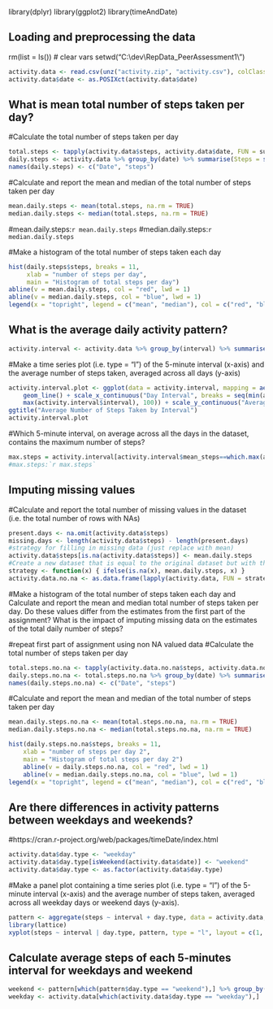 library(dplyr)
library(ggplot2)
library(timeAndDate)


## Loading and preprocessing the data

rm(list = ls()) # clear vars
setwd("C:\\dev\\RepData_PeerAssessment1\\")

```r
activity.data <- read.csv(unz("activity.zip", "activity.csv"), colClasses = c("integer", "Date", "integer"))
activity.data$date <- as.POSIXct(activity.data$date)
```

## What is mean total number of steps taken per day?
#Calculate the total number of steps taken per day
```r
total.steps <- tapply(activity.data$steps, activity.data$date, FUN = sum, na.rm = TRUE)
daily.steps <- activity.data %>% group_by(date) %>% summarise(Steps = sum(steps))
names(daily.steps) <- c("Date", "steps")
```

#Calculate and report the mean and median of the total number of steps taken per day
```r
mean.daily.steps <- mean(total.steps, na.rm = TRUE)
median.daily.steps <- median(total.steps, na.rm = TRUE)
```

#mean.daily.steps:`r mean.daily.steps`
#median.daily.steps:`r median.daily.steps` 

#Make a histogram of the total number of steps taken each day\
```r
hist(daily.steps$steps, breaks = 11,
     xlab = "number of steps per day",
     main = "Histogram of total steps per day")
abline(v = mean.daily.steps, col = "red", lwd = 1)
abline(v = median.daily.steps, col = "blue", lwd = 1)
legend(x = "topright", legend = c("mean", "median"), col = c("red", "blue"), bty = "n", lwd = 3)
```

## What is the average daily activity pattern?
```r
activity.interval <- activity.data %>% group_by(interval) %>% summarise(mean_steps = mean(steps, na.rm = TRUE))
```

#Make a time series plot (i.e. type = "l") of the 5-minute interval (x-axis) and the average number of steps taken, averaged across all days (y-axis)
```r
activity.interval.plot <- ggplot(data = activity.interval, mapping = aes(x = interval, y = mean_steps)) +
    geom_line() + scale_x_continuous("Day Interval", breaks = seq(min(activity.interval$interval),
    max(activity.interval$interval), 100)) + scale_y_continuous("Average Number of Steps") +
ggtitle("Average Number of Steps Taken by Interval")
activity.interval.plot
```

#Which 5-minute interval, on average across all the days in the dataset, contains the maximum number of steps?
```r
max.steps = activity.interval[activity.interval$mean_steps==which.max(activity.interval$mean_steps)]
#max.steps:`r max.steps`
```

## Imputing missing values

#Calculate and report the total number of missing values in the dataset (i.e. the total number of rows with NAs)
```r
present.days <- na.omit(activity.data$steps)
missing.days <- length(activity.data$steps) - length(present.days)
#strategy for filling in missing data (just replace with mean)
activity.data$steps[is.na(activity.data$steps)] <- mean.daily.steps
#Create a new dataset that is equal to the original dataset but with the missing data filled in.
strategy <- function(x) { ifelse(is.na(x), mean.daily.steps, x) }
activity.data.no.na <- as.data.frame(lapply(activity.data, FUN = strategy))
```


#Make a histogram of the total number of steps taken each day and Calculate and report the mean and median total number of steps taken per day. Do these values differ from the estimates from the first part of the assignment? What is the impact of imputing missing data on the estimates of the total daily number of steps?

#repeat first part of assignment using non NA valued data
#Calculate the total number of steps taken per day
```r
total.steps.no.na <- tapply(activity.data.no.na$steps, activity.data.no.na$date, FUN = sum, na.rm = TRUE)
daily.steps.no.na <- total.steps.no.na %>% group_by(date) %>% summarise(Steps = sum(steps))
names(daily.steps.no.na) <- c("Date", "steps")
```

#Calculate and report the mean and median of the total number of steps taken per day
```r
mean.daily.steps.no.na <- mean(total.steps.no.na, na.rm = TRUE)
median.daily.steps.no.na <- median(total.steps.no.na, na.rm = TRUE)
```

```r
hist(daily.steps.no.na$steps, breaks = 11,
    xlab = "number of steps per day 2",
    main = "Histogram of total steps per day 2")
    abline(v = daily.steps.no.na, col = "red", lwd = 1)
    abline(v = median.daily.steps.no.na, col = "blue", lwd = 1)
legend(x = "topright", legend = c("mean", "median"), col = c("red", "blue"), bty = "n", lwd = 3)
```


## Are there differences in activity patterns between weekdays and weekends?
#https://cran.r-project.org/web/packages/timeDate/index.html
```r
activity.data$day.type <- "weekday"
activity.data$day.type[isWeekend(activity.data$date)] <- "weekend"
activity.data$day.type <- as.factor(activity.data$day.type)
```

#Make a panel plot containing a time series plot (i.e. type = "l") of the 5-minute interval (x-axis) and the average number of steps taken, averaged across all weekday days or weekend days (y-axis). 
```r
pattern <- aggregate(steps ~ interval + day.type, data = activity.data, mean)
library(lattice)
xyplot(steps ~ interval | day.type, pattern, type = "l", layout = c(1, 2), xlab = "Interval", ylab = "Number of steps")
```
##  Calculate average steps of each 5-minutes interval for weekdays and weekend
```r
weekend <- pattern[which(pattern$day.type == "weekend"),] %>% group_by(day.type) %>% summarise(Steps = sum(steps))
weekday <- activity.data[which(activity.data$day.type == "weekday"),]
```